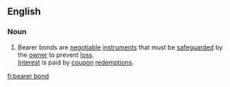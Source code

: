 ==English==

===Noun===

{{en-noun}}

#{{legal}} Bearer bonds are [[negotiable]] [[instruments]] that must be [[safeguard]]ed by the [[owner]] to prevent [[loss]].<br>[[interest|Interest]] is paid by [[coupon]] [[redemption]]s.

[[fi:bearer bond]]